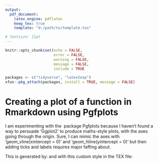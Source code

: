 ---
output:
  pdf_document:
    latex_engine: pdflatex
    keep_tex: true
    template: "d:/path/to/template.tex"

# fontsize: 11pt
---

```{r all_chunks, include=FALSE}
knitr::opts_chunk$set(echo = FALSE, 
                      error = FALSE, 
                      warning = FALSE, 
                      message = FALSE, 
                      include = TRUE
```

```{r label = "load-pkgs"}
packages <- c("tidyverse", "latex2exp")
xfun::pkg_attach(packages, install = TRUE, message = FALSE)
```
\pagestyle{empty}
# Creating a plot of a function in Rmarkdown using Pgfplots

I am experimenting with the \LaTeX\ package Pgfplots because I haven't found a way to persuade 'Ggplot2' to produce maths-style plots, with the axes going through the origin. Sure, I can mimic the axes with 'geom_vline(xintercept = 0)' and 'geom_hline(yintercept = 0)' but then adding ticks and labels requires major faffing about.

\begin{tikzpicture}
  \begin{axis}[ dtaxis, 
                title = An example plot, 
                xlabel = {$x$}, 
                xtick = {-4,...,4}, 
                ylabel = {$f(x)$}, 
                ]
      \addplot[ domain = -3.75:3.75, 
                samples = 200, 
                smooth, red, 
                ]
                {(1/4)*x^3};
      \addplot[ domain = -3.25:3, 
                samples = 200, 
                smooth, blue, 
                ]
                {x^2 + 2*x + 1};
  \end{axis}
\end{tikzpicture}

This is generated by:
\begin{verbatim}
\begin{tikzpicture}
  \begin{axis}[ dtaxis, 
                title = An example plot, 
                xlabel = {$x$}, 
                xtick = {-4,...,4}, 
                ylabel = {$f(x)$}, 
                ]
      \addplot[ domain = -3.75:3.75, 
                samples = 200, 
                smooth, red, 
                ]
                {(1/4)*x^3};
      \addplot[ domain = -3.25:3, 
                samples = 200, 
                smooth, blue, 
                ]
                {x^2 + 2*x + 1};
  \end{axis}
\end{tikzpicture}
\end{verbatim}

and with this custom style in the TEX file:
\begin{verbatim}
\pgfplotsset{dtaxis/.style = {
          width = 12cm, 
          title style = { at = {(0, 1)}, yshift = 5mm, 
                          font = \normalsize, }, 
          axis lines = middle, 
          enlargelimits = true, 
          axis line style = {thick, black}, 
          label style = {font = \normalsize, }, 
          xlabel style = {anchor = west, }, 
          ylabel style = {anchor = south, }, 
          tick style = {thick, black}, 
          tick label style = {font = \footnotesize}, 
          tick align = outside, 
          major tick length = {0.6mm}, }}
\end{verbatim}
